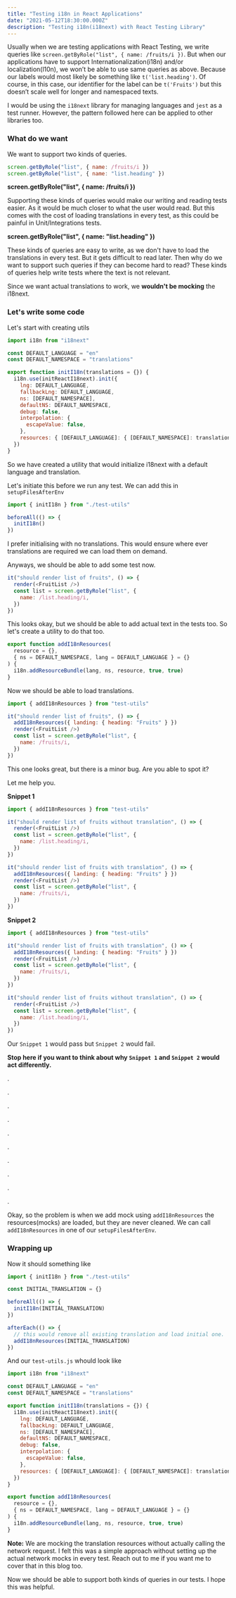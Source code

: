 ```yaml
---
title: "Testing i18n in React Applications"
date: "2021-05-12T18:30:00.000Z"
description: "Testing i18n(i18next) with React Testing Library"
---
```


Usually when we are testing applications with React Testing, we write queries
like `screen.getByRole("list", { name: /fruits/i })`. But when our applications
have to support Internationalization(i18n) and/or localization(l10n), we won’t
be able to use same queries as above. Because our labels would most likely be
something like `t('list.heading')`. Of course, in this case, our identifier for
the label can be `t('Fruits')` but this doesn’t scale well for longer and
namespaced texts.

I would be using the `i18next` library for managing languages and `jest` as a
test runner. However, the pattern followed here can be applied to other
libraries too.

### What do we want

We want to support two kinds of queries.

```js
screen.getByRole("list", { name: /fruits/i })
screen.getByRole("list", { name: "list.heading" })
```

**screen.getByRole("list", { name: /fruits/i })**

Supporting these kinds of queries would make our writing and reading tests
easier. As it would be much closer to what the user would read. But this comes
with the cost of loading translations in every test, as this could be painful in
Unit/Integrations tests.

**screen.getByRole("list", { name: "list.heading" })**

These kinds of queries are easy to write, as we don't have to load the
translations in every test. But it gets difficult to read later. Then why do we
want to support such queries if they can become hard to read? These kinds of
queries help write tests where the text is not relevant.

Since we want actual translations to work, we **wouldn't be mocking** the
i18next.

### Let's write some code

Let's start with creating utils

```js
import i18n from "i18next"

const DEFAULT_LANGUAGE = "en"
const DEFAULT_NAMESPACE = "translations"

export function initI18n(translations = {}) {
  i18n.use(initReactI18next).init({
    lng: DEFAULT_LANGUAGE,
    fallbackLng: DEFAULT_LANGUAGE,
    ns: [DEFAULT_NAMESPACE],
    defaultNS: DEFAULT_NAMESPACE,
    debug: false,
    interpolation: {
      escapeValue: false,
    },
    resources: { [DEFAULT_LANGUAGE]: { [DEFAULT_NAMESPACE]: translations } },
  })
}
```

So we have created a utility that would initialize i18next with a default
language and translation.

Let's initiate this before we run any test. We can add this in
`setupFilesAfterEnv`

```js
import { initI18n } from "./test-utils"

beforeAll(() => {
  initI18n()
})
```

I prefer initialising with no translations. This would ensure where ever
translations are required we can load them on demand.

Anyways, we should be able to add some test now.

```js
it("should render list of fruits", () => {
  render(<FruitList />)
  const list = screen.getByRole("list", {
    name: /list.heading/i,
  })
})
```

This looks okay, but we should be able to add actual text in the tests too. So
let's create a utility to do that too.

```js
export function addI18nResources(
  resource = {},
  { ns = DEFAULT_NAMESPACE, lang = DEFAULT_LANGUAGE } = {}
) {
  i18n.addResourceBundle(lang, ns, resource, true, true)
}
```

Now we should be able to load translations.

```js
import { addI18nResources } from "test-utils"

it("should render list of fruits", () => {
  addI18nResources({ landing: { heading: "Fruits" } })
  render(<FruitList />)
  const list = screen.getByRole("list", {
    name: /fruits/i,
  })
})
```

This one looks great, but there is a minor bug. Are you able to spot it?

Let me help you.

**Snippet 1**

```js
import { addI18nResources } from "test-utils"

it("should render list of fruits without translation", () => {
  render(<FruitList />)
  const list = screen.getByRole("list", {
    name: /list.heading/i,
  })
})

it("should render list of fruits with translation", () => {
  addI18nResources({ landing: { heading: "Fruits" } })
  render(<FruitList />)
  const list = screen.getByRole("list", {
    name: /fruits/i,
  })
})
```

**Snippet 2**

```js
import { addI18nResources } from "test-utils"

it("should render list of fruits with translation", () => {
  addI18nResources({ landing: { heading: "Fruits" } })
  render(<FruitList />)
  const list = screen.getByRole("list", {
    name: /fruits/i,
  })
})

it("should render list of fruits without translation", () => {
  render(<FruitList />)
  const list = screen.getByRole("list", {
    name: /list.heading/i,
  })
})
```

Our `Snippet 1` would pass but `Snippet 2` would fail.

**Stop here if you want to think about why `Snippet 1` and `Snippet 2` would act
differently.**

.

.

.

.

.

.

.

.

.

.

Okay, so the problem is when we add mock using `addI18nResources` the
resources(mocks) are loaded, but they are never cleaned. We can call
`addI18nResources` in one of our `setupFilesAfterEnv`.

### Wrapping up

Now it should something like

```js
import { initI18n } from "./test-utils"

const INITIAL_TRANSLATION = {}

beforeAll(() => {
  initI18n(INITIAL_TRANSLATION)
})

afterEach(() => {
  // this would remove all existing translation and load initial one.
  addI18nResources(INITIAL_TRANSLATION)
})
```

And our `test-utils.js` whould look like

```js
import i18n from "i18next"

const DEFAULT_LANGUAGE = "en"
const DEFAULT_NAMESPACE = "translations"

export function initI18n(translations = {}) {
  i18n.use(initReactI18next).init({
    lng: DEFAULT_LANGUAGE,
    fallbackLng: DEFAULT_LANGUAGE,
    ns: [DEFAULT_NAMESPACE],
    defaultNS: DEFAULT_NAMESPACE,
    debug: false,
    interpolation: {
      escapeValue: false,
    },
    resources: { [DEFAULT_LANGUAGE]: { [DEFAULT_NAMESPACE]: translations } },
  })
}

export function addI18nResources(
  resource = {},
  { ns = DEFAULT_NAMESPACE, lang = DEFAULT_LANGUAGE } = {}
) {
  i18n.addResourceBundle(lang, ns, resource, true, true)
}
```

**Note:** We are mocking the translation resources without actually calling the
network request. I felt this was a simple approach without setting up the actual
network mocks in every test. Reach out to me if you want me to cover that in
this blog too.

Now we should be able to support both kinds of queries in our tests. I hope this
was helpful.
